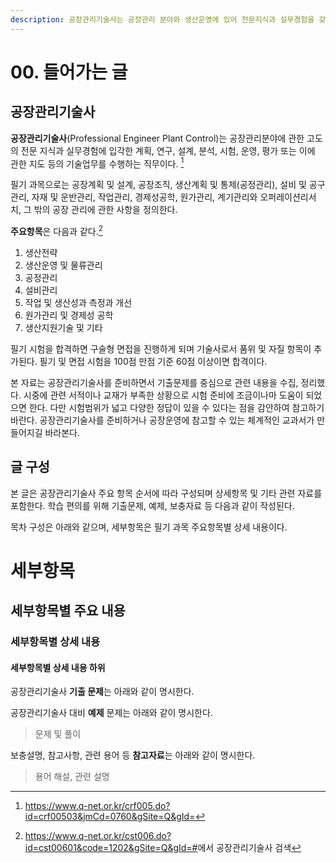 ```yaml
---
description: 공장관리기술사는 공장관리 분야와 생산운영에 있어 전문지식과 실무경험을 갖추고 기술업무를 수행하는 직무이다.
---
```


# 00. 들어가는 글 {.unnumbered}

## 공장관리기술사

**공장관리기술사**(Professional Engineer Plant Control)는 공장관리분야에 관한 고도의 전문 지식과 실무경험에 입각한 계획, 연구, 설계, 분석, 시험, 운영, 평가 또는 이에 관한 지도 등의 기술업무를 수행하는 직무이다. [^pepc]

[^pepc]: [https://www.q-net.or.kr/crf005.do?id=crf00503&jmCd=0760&gSite=Q&gId=](https://www.q-net.or.kr/crf005.do?id=crf00503&jmCd=0760&gSite=Q&gId=){target="_blank"}

필기 과목으로는 공장계획 및 설계, 공장조직, 생산계획 및 통제(공정관리), 설비 및 공구관리, 자재 및 운반관리, 작업관리, 경제성공학, 원가관리, 계기관리와 오퍼레이션리서치, 그 밖의 공장 관리에 관한 사항을 정의한다.

**주요항목**은 다음과 같다.[^출제기준]

1. 생산전략
1. 생산운영 및 물류관리
1. 공정관리
1. 설비관리
1. 작업 및 생산성과 측정과 개선
1. 원가관리 및 경제성 공학
1. 생산지원기술 및 기타

[^출제기준]: [https://www.q-net.or.kr/cst006.do?id=cst00601&code=1202&gSite=Q&gId=#](https://www.q-net.or.kr/cst006.do?id=cst00601&code=1202&gSite=Q&gId=#){target="_blank"}에서 공장관리기술사 검색

필기 시험을 합격하면 구술형 면접을 진행하게 되며 기술사로서 품위 및 자질 항목이 추가된다. 필기 및 면접 시험을 100점 만점 기준 60점 이상이면 합격이다.

본 자료는 공장관리기술사를 준비하면서 기출문제를 중심으로 관련 내용을 수집, 정리했다. 시중에 관련 서적이나 교재가 부족한 상황으로 시험 준비에 조금이나마 도움이 되었으면 한다. 다만 시험범위가 넓고 다양한 정답이 있을 수 있다는 점을 감안하여 참고하기 바란다. 공장관리기술사를 준비하거나 공장운영에 참고할 수 있는 체계적인 교과서가 만들어지길 바라본다.

## 글 구성

본 글은 공장관리기술사 주요 항목 순서에 따라 구성되며 상세항목 및 기타 관련 자료를 포함한다. 학습 편의를 위해 기출문제, 예제, 보충자료 등 다음과 같이 작성된다.

:::{.callout-caution icon=false title="목차 구성"}

목차 구성은 아래와 같으며, 세부항목은 필기 과목 주요항목별 상세 내용이다.

# 세부항목 {.unlisted}

## 세부항목별 주요 내용 {.unlisted}

### 세부항목별 상세 내용 {.unlisted}

#### 세부항목별 상세 내용 하위 {.unlisted}
:::

공장관리기술사 **기출 문제**는 아래와 같이 명시한다.  

> :::{.callout-tip icon=false title="기출: 회차-교시-문제번호"}
:::


공장관리기술사 대비 **예제** 문제는 아래와 같이 명시한다.

> :::{.callout-important icon=false title="예제"}
문제 및 풀이
:::

보충설명, 참고사항, 관련 용어 등 **참고자료**는 아래와 같이 명시한다.

> :::{.callout-note icon=false title="보충설명"}
용어 해설, 관련 설명
:::
